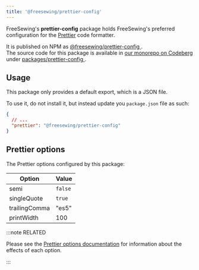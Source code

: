 ```yaml
---
title: '@freesewing/prettier-config'
---
```


FreeSewing's **prettier-config** package holds FreeSewing's preferred
configuration for the [Prettier](https://prettier.io/) code formatter.

It is published on NPM as [@freesewing/prettier-config
](https://www.npmjs.com/package/@freesewing/prettier-config).\
The source code for this package is available in [our monorepo on Codeberg
](https://codeberg.org/freesewing/freesewing) under [packages/prettier-config
](https://codeberg.org/freesewing/freesewing/src/branch/develop/packages/prettier-config).

## Usage

This package only provides a default export, which is a JSON file.

To use it, do not install it, but instead update you `package.json` file as such:

```json
{
  // ...
  "prettier": "@freesewing/prettier-config"
}
```

## Prettier options

The Prettier options configured by this package:

| Option        | Value   |
| ------------- | ------- |
| semi          | `false` |
| singleQuote   | `true`  |
| trailingComma | "es5"   |
| printWidth    | 100     |

:::note RELATED

Please see the
[Prettier options documentation](https://prettier.io/docs/en/options.html)
for information about the effects of each option.

:::

[1]: https://www.npmjs.com/package/@freesewing/prettier-config
